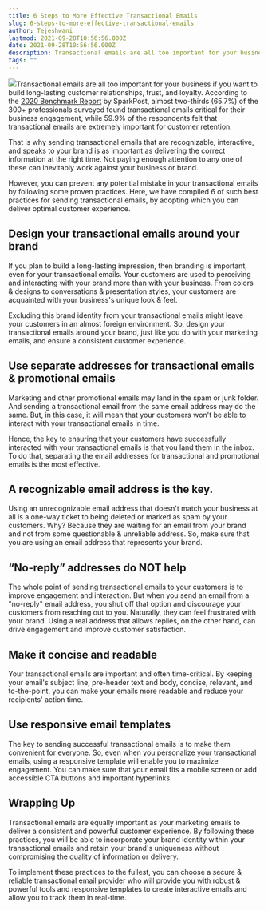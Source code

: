 ```yaml
---
title: 6 Steps to More Effective Transactional Emails
slug: 6-steps-to-more-effective-transactional-emails
author: Tejeshwani
lastmod: 2021-09-28T10:56:56.000Z
date: 2021-09-28T10:56:56.000Z
description: Transactional emails are all too important for your business if you want to build long-lasting customer relationships, trust, and loyalty. According to the [2020 Benchmark Report](https://pages.sparkpost.com/transactional-benchmark-report.html) by SparkPost, almost two-thirds (65.7%) of the 300+ professionals surveyed found transactional emails critical for their business engagement, while 59.9% of the respondents felt that transactional emails are extremely important for customer retention.
tags: ""
---
```


![](https://images-msg91.s3.ap-south-1.amazonaws.com/2021/09/Group-18407.png)Transactional emails are all too important for your business if you want to build long-lasting customer relationships, trust, and loyalty. According to the [2020 Benchmark Report](https://pages.sparkpost.com/transactional-benchmark-report.html) by SparkPost, almost two-thirds (65.7%) of the 300+ professionals surveyed found transactional emails critical for their business engagement, while 59.9% of the respondents felt that transactional emails are extremely important for customer retention.

That is why sending transactional emails that are recognizable, interactive, and speaks to your brand is as important as delivering the correct information at the right time. Not paying enough attention to any one of these can inevitably work against your business or brand.

However, you can prevent any potential mistake in your transactional emails by following some proven practices. Here, we have compiled 6 of such best practices for sending transactional emails, by adopting which you can deliver optimal customer experience.

Design your transactional emails around your brand
--------------------------------------------------

If you plan to build a long-lasting impression, then branding is important, even for your transactional emails. Your customers are used to perceiving and interacting with your brand more than with your business. From colors & designs to conversations & presentation styles, your customers are acquainted with your business's unique look & feel. 

Excluding this brand identity from your transactional emails might leave your customers in an almost foreign environment. So, design your transactional emails around your brand, just like you do with your marketing emails, and ensure a consistent customer experience.

Use separate addresses for transactional emails & promotional emails
--------------------------------------------------------------------

Marketing and other promotional emails may land in the spam or junk folder. And sending a transactional email from the same email address may do the same. But, in this case, it will mean that your customers won't be able to interact with your transactional emails in time. 

Hence, the key to ensuring that your customers have successfully interacted with your transactional emails is that you land them in the inbox. To do that, separating the email addresses for transactional and promotional emails is the most effective.

A recognizable email address is the key.
----------------------------------------

Using an unrecognizable email address that doesn't match your business at all is a one-way ticket to being deleted or marked as spam by your customers. Why? Because they are waiting for an email from your brand and not from some questionable & unreliable address. So, make sure that you are using an email address that represents your brand.

“No-reply” addresses do NOT help
--------------------------------

The whole point of sending transactional emails to your customers is to improve engagement and interaction. But when you send an email from a "no-reply" email address, you shut off that option and discourage your customers from reaching out to you. Naturally, they can feel frustrated with your brand. Using a real address that allows replies, on the other hand, can drive engagement and improve customer satisfaction.

Make it concise and readable
----------------------------

Your transactional emails are important and often time-critical. By keeping your email's subject line, pre-header text and body, concise, relevant, and to-the-point, you can make your emails more readable and reduce your recipients' action time.

Use responsive email templates
------------------------------

The key to sending successful transactional emails is to make them convenient for everyone. So, even when you personalize your transactional emails, using a responsive template will enable you to maximize engagement. You can make sure that your email fits a mobile screen or add accessible CTA buttons and important hyperlinks.

Wrapping Up
-----------

Transactional emails are equally important as your marketing emails to deliver a consistent and powerful customer experience. By following these practices, you will be able to incorporate your brand identity within your transactional emails and retain your brand's uniqueness without compromising the quality of information or delivery. 

To implement these practices to the fullest, you can choose a secure & reliable transactional email provider who will provide you with robust & powerful tools and responsive templates to create interactive emails and allow you to track them in real-time.


